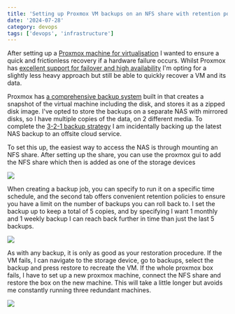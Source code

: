 ```yaml
---
title: 'Setting up Proxmox VM backups on an NFS share with retention policies'
date: '2024-07-28'
category: devops
tags: ['devops', 'infrastructure']
---
```


After setting up a [Proxmox machine for virtualisation](./why-i-am-adding-virtualisation-with-proxmox-to-my-infrastructure.mdx) I wanted to ensure a quick and frictionless recovery if a hardware failure occurs. Whilst Proxmox has [excellent support for failover and high availability](https://pve.proxmox.com/wiki/High_Availability) I'm opting for a slightly less heavy approach but still be able to quickly recover a VM and its data.

Proxmox has [a comprehensive backup system](https://pve.proxmox.com/wiki/Backup_and_Restore) built in that creates a snapshot of the virtual machine including the disk, and stores it as a zipped disk image. I've opted to store the backups on a separate NAS with mirrored disks, so I have multiple copies of the data, on 2 different media. To complete the [3-2-1 backup strategy](https://www.veeam.com/blog/321-backup-rule.html) I am incidentally backing up the latest NAS backup to an offsite cloud service.

To set this up, the easiest way to access the NAS is through mounting an NFS share. After setting up the share, you can use the proxmox gui to add the NFS share which then is added as one of the storage devices

![](../assets/images/2024-07-28-proxmox-nfs.png)

When creating a backup job, you can specify to run it on a specific time schedule, and the second tab offers convenient retention policies to ensure you have a limit on the number of backups you can roll back to. I set the backup up to keep a total of 5 copies, and by specifying I want 1 monthly and 1 weekly backup I can reach back further in time than just the last 5 backups.

![](../assets/images/2024-07-28-proxmox-retention.png)

As with any backup, it is only as good as your restoration procedure. If the VM fails, I can navigate to the storage device, go to backups, select the backup and press restore to recreate the VM. If the whole proxmox box fails, I have to set up a new proxmox machine, connect the NFS share and restore the box on the new machine. This will take a little longer but avoids me constantly running three redundant machines.

![](../assets/images/2024-07-28-proxmox-restore.png)
